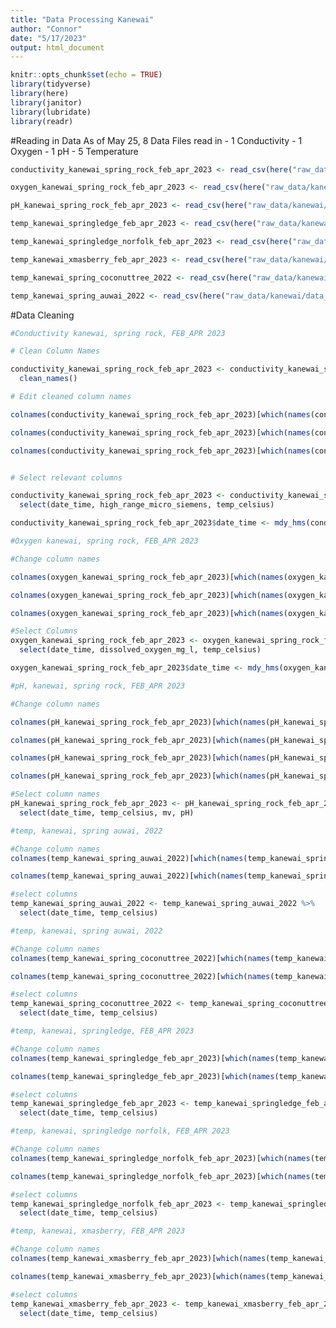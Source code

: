 ```yaml
---
title: "Data Processing Kanewai"
author: "Connor"
date: "5/17/2023"
output: html_document
---
```


```r
knitr::opts_chunk$set(echo = TRUE)
library(tidyverse)
library(here)
library(janitor)
library(lubridate)
library(readr)
```



#Reading in Data
As of May 25, 8 Data Files read in
  - 1 Conductivity
  - 1 Oxygen
  - 1 pH
  - 5 Temperature
  
```r
conductivity_kanewai_spring_rock_feb_apr_2023 <- read_csv(here("raw_data/kanewai/data_conductivity_FebApr2023_ KanewaiSpringRock_21415544.csv"))
```

```r
oxygen_kanewai_spring_rock_feb_apr_2023 <- read_csv(here("raw_data/kanewai/data_oxygen_FebApr2023_KanewaiSpringRock_21515403.csv"))
```

```r
pH_kanewai_spring_rock_feb_apr_2023 <- read_csv(here("raw_data/kanewai/data_pH_FebApr2023_KanewaiSpringRock_21433529.csv"))
```

```r
temp_kanewai_springledge_feb_apr_2023 <- read_csv(here("raw_data/kanewai/data_temp_FebApr2023_KanewaiSpringLedge_20970092.csv"))
```

```r
temp_kanewai_springledge_norfolk_feb_apr_2023 <- read_csv(here("raw_data/kanewai/data_temp_FebApr2023_KanewaiFishpondLedgeEdgeNorfolk_20970108.csv"))
```

```r
temp_kanewai_xmasberry_feb_apr_2023 <- read_csv(here("raw_data/kanewai/data_temp_FebApr2023_KanewaiFishpondShadeUnderXmasBerry_21445019.csv"))
```

```r
temp_kanewai_spring_coconuttree_2022 <- read_csv(here("raw_data/kanewai/data_temp_Kanewai_Cocunut_Tree_Spring_2022.csv"))
```

```r
temp_kanewai_spring_auwai_2022 <- read_csv(here("raw_data/kanewai/data_temp_Kanewai_Auwai_Spring_2022.csv"))
```

#Data Cleaning 

```r
#Conductivity kanewai, spring rock, FEB_APR 2023

# Clean Column Names

conductivity_kanewai_spring_rock_feb_apr_2023 <- conductivity_kanewai_spring_rock_feb_apr_2023 %>% 
  clean_names()

# Edit cleaned column names

colnames(conductivity_kanewai_spring_rock_feb_apr_2023)[which(names(conductivity_kanewai_spring_rock_feb_apr_2023) == "high_range_m_s_cm_lgr_s_n_21415544_sen_s_n_21415544")] <- "high_range_microSiemens"

colnames(conductivity_kanewai_spring_rock_feb_apr_2023)[which(names(conductivity_kanewai_spring_rock_feb_apr_2023) == "temp_c_lgr_s_n_21415544_sen_s_n_21415544")] <- "temp_celsius"

colnames(conductivity_kanewai_spring_rock_feb_apr_2023)[which(names(conductivity_kanewai_spring_rock_feb_apr_2023) == "date_time_gmt_10_00")] <- "date_time"


# Select relevant columns 

conductivity_kanewai_spring_rock_feb_apr_2023 <- conductivity_kanewai_spring_rock_feb_apr_2023 %>% 
  select(date_time, high_range_micro_siemens, temp_celsius)

conductivity_kanewai_spring_rock_feb_apr_2023$date_time <- mdy_hms(conductivity_kanewai_spring_rock_feb_apr_2023$date_time)

```

```r
#Oxygen kanewai, spring rock, FEB_APR 2023

#Change column names

colnames(oxygen_kanewai_spring_rock_feb_apr_2023)[which(names(oxygen_kanewai_spring_rock_feb_apr_2023) == "DO conc, mg/L (LGR S/N: 21515403, SEN S/N: 21515403)")] <- "dissolved_oxygen_mg_l"

colnames(oxygen_kanewai_spring_rock_feb_apr_2023)[which(names(oxygen_kanewai_spring_rock_feb_apr_2023) == "Temp, °C (LGR S/N: 21515403, SEN S/N: 21515403)")] <- "temp_celsius"

colnames(oxygen_kanewai_spring_rock_feb_apr_2023)[which(names(oxygen_kanewai_spring_rock_feb_apr_2023) == "Date Time, GMT-10:00")] <- "date_time"

#Select Columns
oxygen_kanewai_spring_rock_feb_apr_2023 <- oxygen_kanewai_spring_rock_feb_apr_2023 %>%
  select(date_time, dissolved_oxygen_mg_l, temp_celsius)

oxygen_kanewai_spring_rock_feb_apr_2023$date_time <- mdy_hms(oxygen_kanewai_spring_rock_feb_apr_2023$date_time)

```

```r
#pH, kanewai, spring rock, FEB_APR 2023

#Change column names

colnames(pH_kanewai_spring_rock_feb_apr_2023)[which(names(pH_kanewai_spring_rock_feb_apr_2023) == "Ch: 3 - pH   (pH)")] <- "pH"

colnames(pH_kanewai_spring_rock_feb_apr_2023)[which(names(pH_kanewai_spring_rock_feb_apr_2023) == "Ch: 2 - Millivolts   (mv)")] <- "mv"

colnames(pH_kanewai_spring_rock_feb_apr_2023)[which(names(pH_kanewai_spring_rock_feb_apr_2023) == "Ch: 1 - Temperature   (°C)")] <- "temp_celsius"

colnames(pH_kanewai_spring_rock_feb_apr_2023)[which(names(pH_kanewai_spring_rock_feb_apr_2023) == "Date-Time (HST)")] <- "date_time"

#Select column names
pH_kanewai_spring_rock_feb_apr_2023 <- pH_kanewai_spring_rock_feb_apr_2023 %>%
  select(date_time, temp_celsius, mv, pH)

```

```r
#temp, kanewai, spring auwai, 2022

#Change column names
colnames(temp_kanewai_spring_auwai_2022)[which(names(temp_kanewai_spring_auwai_2022) == "Date Time, GMT-10:00")] <- "date_time"

colnames(temp_kanewai_spring_auwai_2022)[which(names(temp_kanewai_spring_auwai_2022) == "Temp, °C (LGR S/N: 20970122, SEN S/N: 20970122)")] <- "temp_celsius"

#select columns
temp_kanewai_spring_auwai_2022 <- temp_kanewai_spring_auwai_2022 %>% 
  select(date_time, temp_celsius)

```

```r
#temp, kanewai, spring auwai, 2022

#Change column names
colnames(temp_kanewai_spring_coconuttree_2022)[which(names(temp_kanewai_spring_coconuttree_2022) == "Date Time, GMT-10:00")] <- "date_time"

colnames(temp_kanewai_spring_coconuttree_2022)[which(names(temp_kanewai_spring_coconuttree_2022) == "Temp, °C (LGR S/N: 20970110, SEN S/N: 20970110)")] <- "temp_celsius"

#select columns
temp_kanewai_spring_coconuttree_2022 <- temp_kanewai_spring_coconuttree_2022 %>% 
  select(date_time, temp_celsius)

```

```r
#temp, kanewai, springledge, FEB_APR 2023

#Change column names
colnames(temp_kanewai_springledge_feb_apr_2023)[which(names(temp_kanewai_springledge_feb_apr_2023) == "Date Time, GMT-10:00")] <- "date_time"

colnames(temp_kanewai_springledge_feb_apr_2023)[which(names(temp_kanewai_springledge_feb_apr_2023) == "Temp, °C (LGR S/N: 20970092, SEN S/N: 20970092)")] <- "temp_celsius"

#select columns
temp_kanewai_springledge_feb_apr_2023 <- temp_kanewai_springledge_feb_apr_2023 %>% 
  select(date_time, temp_celsius)

```

```r
#temp, kanewai, springledge norfolk, FEB_APR 2023

#Change column names
colnames(temp_kanewai_springledge_norfolk_feb_apr_2023)[which(names(temp_kanewai_springledge_norfolk_feb_apr_2023) == "Date Time, GMT-10:00")] <- "date_time"

colnames(temp_kanewai_springledge_norfolk_feb_apr_2023)[which(names(temp_kanewai_springledge_norfolk_feb_apr_2023) == "Temp, °C (LGR S/N: 20970108, SEN S/N: 20970108)")] <- "temp_celsius"

#select columns
temp_kanewai_springledge_norfolk_feb_apr_2023 <- temp_kanewai_springledge_norfolk_feb_apr_2023 %>% 
  select(date_time, temp_celsius)

```

```r
#temp, kanewai, xmasberry, FEB_APR 2023

#Change column names
colnames(temp_kanewai_xmasberry_feb_apr_2023)[which(names(temp_kanewai_xmasberry_feb_apr_2023) == "Date Time, GMT-10:00")] <- "date_time"

colnames(temp_kanewai_xmasberry_feb_apr_2023)[which(names(temp_kanewai_xmasberry_feb_apr_2023) == "Temp, °C (LGR S/N: 21445019, SEN S/N: 21445019)")] <- "temp_celsius"

#select columns
temp_kanewai_xmasberry_feb_apr_2023 <- temp_kanewai_xmasberry_feb_apr_2023 %>% 
  select(date_time, temp_celsius)

```